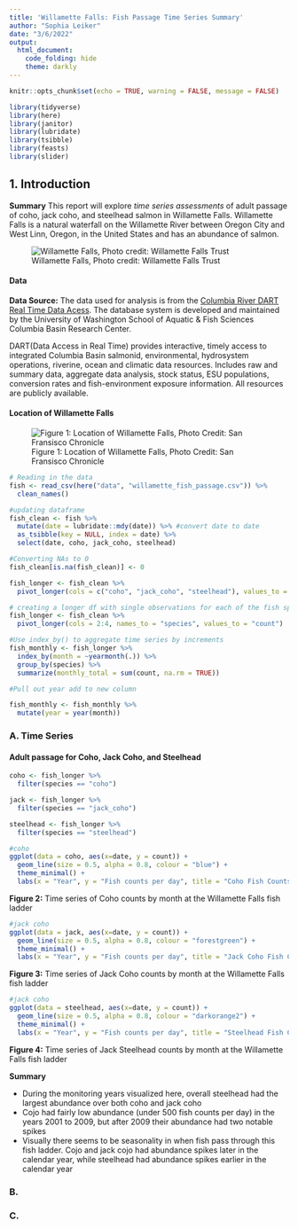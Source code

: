 ```yaml
---
title: 'Willamette Falls: Fish Passage Time Series Summary'
author: "Sophia Leiker"
date: "3/6/2022"
output: 
  html_document:
    code_folding: hide
    theme: darkly
---
```


```r
knitr::opts_chunk$set(echo = TRUE, warning = FALSE, message = FALSE)

library(tidyverse)
library(here)
library(janitor)
library(lubridate)
library(tsibble)
library(feasts)
library(slider)

```



## 1. Introduction {.tabset .tabset-pills}

**Summary** This report will explore *time series assessments* of adult passage of coho, jack coho, and steelhead salmon in Willamette Falls. Willamette Falls is a natural waterfall on the Willamette River between Oregon City and West Linn, Oregon, in the United States and has an abundance of salmon.

![Willamette Falls, Photo credit: Willamette Falls Trust ](https://images.squarespace-cdn.com/content/v1/5c33c4d3b1059881395762dd/1636003105157-PSJVWMNO33XHWUW3Z9R3/20211029_125404.jpg?format=1500w)


#### Data

**Data Source:** The data used for analysis is from the [Columbia River DART Real Time Data Acess](http://www.cbr.washington.edu/dart/query/adult_graph_text). The database system is developed and maintained by the University of Washington School of Aquatic & Fish Sciences Columbia Basin Research Center. 

DART(Data Access in Real Time) provides interactive, timely access to integrated Columbia Basin salmonid, environmental, hydrosystem operations, riverine, ocean and climatic data resources. Includes raw and summary data, aggregate data analysis, stock status, ESU populations, conversion rates and fish-environment exposure information. All resources are publicly available.

#### Location of Willamette Falls

![Figure 1: Location of Willamette Falls, Photo Credit: San Fransisco Chronicle](https://s.hdnux.com/photos/01/00/14/06/16826794/5/1200x0.jpg)


```r
# Reading in the data
fish <- read_csv(here("data", "willamette_fish_passage.csv")) %>% 
  clean_names()
```

```r
#updating dataframe
fish_clean <- fish %>% 
  mutate(date = lubridate::mdy(date)) %>% #convert date to date
  as_tsibble(key = NULL, index = date) %>% 
  select(date, coho, jack_coho, steelhead)
```

```r
#Converting NAs to 0
fish_clean[is.na(fish_clean)] <- 0 

fish_longer <- fish_clean %>% 
  pivot_longer(cols = c("coho", "jack_coho", "steelhead"), values_to = "count")
```

```r
# creating a longer df with single observations for each of the fish species of interest
fish_longer <- fish_clean %>% 
  pivot_longer(cols = 2:4, names_to = "species", values_to = "count")

#Use index_by() to aggregate time series by increments
fish_monthly <- fish_longer %>% 
  index_by(month = ~yearmonth(.)) %>%
  group_by(species) %>%
  summarize(monthly_total = sum(count, na.rm = TRUE))

#Pull out year add to new column

fish_monthly <- fish_monthly %>% 
  mutate(year = year(month))
```


### A. Time Series

#### Adult passage for Coho, Jack Coho, and Steelhead 

```r
coho <- fish_longer %>% 
  filter(species == "coho")

jack <- fish_longer %>% 
  filter(species == "jack_coho")

steelhead <- fish_longer %>% 
  filter(species == "steelhead")

#coho
ggplot(data = coho, aes(x=date, y = count)) +
  geom_line(size = 0.5, alpha = 0.8, colour = "blue") +
  theme_minimal() +
  labs(x = "Year", y = "Fish counts per day", title = "Coho Fish Counts", subtitle = "Data From: Columbia River DART Real Time Data Acess")
```

**Figure 2:** Time series of Coho counts by month at the Willamette Falls fish ladder

```r
#jack coho
ggplot(data = jack, aes(x=date, y = count)) +
  geom_line(size = 0.5, alpha = 0.8, colour = "forestgreen") +
  theme_minimal() +
  labs(x = "Year", y = "Fish counts per day", title = "Jack Coho Fish Counts", subtitle = "Data From: Columbia River DART Real Time Data Acess")
```

**Figure 3:** Time series of Jack Coho counts by month at the Willamette Falls fish ladder

```r
#jack coho
ggplot(data = steelhead, aes(x=date, y = count)) +
  geom_line(size = 0.5, alpha = 0.8, colour = "darkorange2") +
  theme_minimal() +
  labs(x = "Year", y = "Fish counts per day", title = "Steelhead Fish Counts", subtitle = "Data From: Columbia River DART Real Time Data Acess")

```

**Figure 4:** Time series of Jack Steelhead counts by month at the Willamette Falls fish ladder

**Summary** 

- During the monitoring years visualized here, overall steelhead had the largest abundance over both coho and jack coho
- Cojo had fairly low abundance (under 500 fish counts per day) in the years 2001 to 2009, but after 2009 their abundance had two notable spikes 
- Visually there seems to be seasonality in when fish pass through this fish ladder. Cojo and jack cojo had abundance spikes later in the calendar year, while steelhead had abundance spikes earlier in the calendar year

### B. 


### C.

